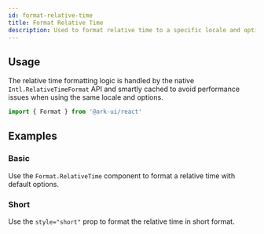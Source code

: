 ```yaml
---
id: format-relative-time
title: Format Relative Time
description: Used to format relative time to a specific locale and options
---
```


<ComponentPreview id="FormatRelativeTime" />

## Usage

The relative time formatting logic is handled by the native `Intl.RelativeTimeFormat` API and smartly cached to avoid
performance issues when using the same locale and options.

```jsx
import { Format } from '@ark-ui/react'
```

## Examples

### Basic

Use the `Format.RelativeTime` component to format a relative time with default options.

<Example component="format" id="relative-time-basic" />

### Short

Use the `style="short"` prop to format the relative time in short format.

<Example component="format" id="relative-time-short" />
